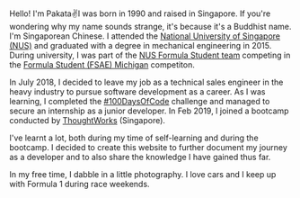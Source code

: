 Hello! I'm Pakata✌I was born in 1990 and raised in Singapore. If you're wondering why my name sounds strange, it's because it's a Buddhist name. I'm Singaporean Chinese. I attended the [National University of Singapore (NUS)](http://nus.edu.sg/) and graduated with a degree in mechanical engineering in 2015. During university, I was part of the [NUS Formula Student team](https://www.facebook.com/nusformulasae/) competing in the [Formula Student (FSAE) Michigan](https://www.sae.org/attend/student-events/formula-sae-michigan/about) competiton.

In July 2018, I decided to leave my job as a technical sales engineer in the heavy industry to pursue software development as a career. As I was learning, I completed the [#100DaysOfCode](https://www.100daysofcode.com) challenge and managed to secure an internship as a junior developer. In Feb 2019, I joined a bootcamp conducted by [ThoughtWorks](https://www.thoughtworks.com/) (Singapore).

I've learnt a lot, both during my time of self-learning and during the bootcamp. I decided to create this website to further document my journey as a developer and to also share the knowledge I have gained thus far.

In my free time, I dabble in a little photography. I love cars and I keep up with Formula 1 during race weekends.


